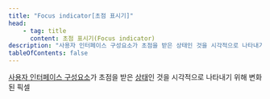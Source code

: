 ```yaml
---
title: "Focus indicator[초점 표시기]"
head:
    - tag: title
      content: 초점 표시기(Focus indicator)
description: "사용자 인터페이스 구성요소가 초점을 받은 상태인 것을 시각적으로 나타내기 위해 변화된 픽셀"
tableOfContents: false
---
```


<Badge text="신규" variant="tip" size="large" />

[사용자 인터페이스 구성요소](./user-interface-components "사용자가 고유한 기능에 대한 단일 컨트롤로 인식하는 콘텐츠의 일부")가 초점을 받은 [상태](./states "사용자 행동 또는 자동화된 과정에 따라 반응이 변경될 수 있는 사용자 인터페이스 구성요소의 특성을 표현하는 동적 속성")인 것을 시각적으로 나타내기 위해 변화된 픽셀
